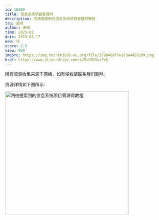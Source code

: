 ```yaml
---
id: 10089
title: 信息系统项目管理师
description: 网络搜索到的信息系统项目管理师教程
tag: 高项
author: 未知
time: 2023-02
date: 2023-08-17
new: 冷
score: 2.5
view: 980
imgSrc: https://img.techrk1688.eu.org/file/3398460f7e183e4459209.png
href: https://www.aliyundrive.com/s/MaCMVSxzFvS
---
```


<Callout type="danger">
  所有资源收集来源于网络，如有侵权请联系我们删除。
</Callout>

资源详情如下图所示:

<Image
  src="https://img.techrk1688.eu.org/file/2633690b805affc927434.png"
  height="404"
  width="auto"
  alt="网络搜索到的信息系统项目管理师教程"
  priority={true}
/>
